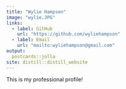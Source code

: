 ```yaml
---
title: "Wylie Hampson"
image: "wylie.JPG"
links:
  - label: GitHub
    url: "https://github.com/wyliehampson"
  - label: Email
    url: "mailto:wyliehampson@gmail.com"
output:
  postcards::jolla
site: distill::distill_website
---
```

 
This is my professional profile!
